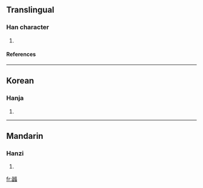 ==Translingual==
===Han character===
{{Han char|rn=102|rad=田|as=15|sn=20|four=|canj=一田戈中田 (MWILW)}}
# {{defn|Han|sort=田15}}
====References====
{{Han ref|kx=0767.040|dkj=21971|dj=1177.100|hdz=42555.030|uh=7588|ud=30088}}

----
==Korean==
===Hanja===
{{ko-hanja|hangeul=벽|eumhun=|rv=byeok|mr=pyŏk|y=peyk}}
# {{defn|Korean}}

----
==Mandarin==
===Hanzi===
{{cmn-hanzi|pin=[[bò]] (bo4)|wg=po<sup>4</sup>}}
# {{defn|Mandarin}}

[[fr:疈]]
